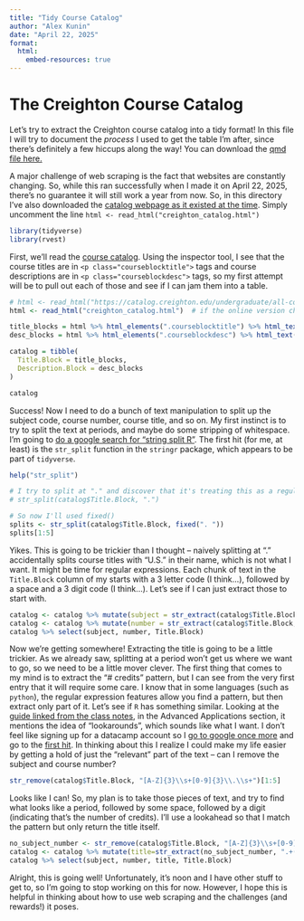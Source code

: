 ```yaml
---
title: "Tidy Course Catalog"
author: "Alex Kunin"
date: "April 22, 2025"
format:
  html:
    embed-resources: true
---
```


# The Creighton Course Catalog

Let's try to extract the Creighton course catalog into a tidy format! In this file I will try to document the _process_ I used to get the table I'm after, since there's definitely a few hiccups along the way! You can download the [qmd file here.](course_catalog.qmd)

::: callout-note
A major challenge of web scraping is the fact that websites are constantly changing. So, while this ran successfully when I made it on April 22, 2025, there's no guarantee it will still work a year from now. So, in this directory I've also downloaded the [catalog webpage as it existed at the time](creighton_catalog.html). Simply uncomment the line `html <- read_html("creighton_catalog.html")`
:::

```r
library(tidyverse)
library(rvest)
```

First, we'll read the [course catalog](https://catalog.creighton.edu/undergraduate/all-courses-arts-and-sciences/#courseinventory).
Using the inspector tool, I see that the course titles are in `<p class="courseblocktitle">` tags and course descriptions are in `<p class="courseblockdesc">` tags, so my first attempt will be to pull out each of those and see if I can jam them into a table.


```r
# html <- read_html("https://catalog.creighton.edu/undergraduate/all-courses-arts-and-sciences/#courseinventory")
html <- read_html("creighton_catalog.html")  # if the online version changes, use the local copy

title_blocks = html %>% html_elements(".courseblocktitle") %>% html_text()
desc_blocks = html %>% html_elements(".courseblockdesc") %>% html_text()

catalog = tibble(
  Title.Block = title_blocks,
  Description.Block = desc_blocks
)

catalog
```

Success! Now I need to do a bunch of text manipulation to split up the subject code, course number, course title, and so on.
My first instinct is to try to split the text at periods, and maybe do some stripping of whitespace. I'm going to [do a google search for "string split R"](https://www.google.com/search?client=firefox-b-1-d&q=string+split+R). The first hit (for me, at least) is the `str_split` function in the `stringr` package, which appears to be part of `tidyverse`.

```r
help("str_split")

# I try to split at "." and discover that it's treating this as a regular expression.
# str_split(catalog$Title.Block, ".")

# So now I'll used fixed()
splits <- str_split(catalog$Title.Block, fixed(". "))
splits[1:5]
```

Yikes. This is going to be trickier than I thought -- naively splitting at "." accidentally splits course titles with "U.S." in their name, which is not what I want. It might be time for regular expressions. Each chunk of text in the `Title.Block` column of my starts with a 3 letter code (I think...), followed by a space and a 3 digit code (I think...). Let's see if I can just extract those to start with.

```r
catalog <- catalog %>% mutate(subject = str_extract(catalog$Title.Block, "[A-Z]{3}"))
catalog <- catalog %>% mutate(number = str_extract(catalog$Title.Block, "[0-9]{3}"))
catalog %>% select(subject, number, Title.Block)
```


Now we're getting somewhere! Extracting the title is going to be a little trickier. As we already saw, splitting at a period won't get us where we want to go, so we need to be a little mover clever. The first thing that comes to my mind is to extract the "# credits" pattern, but I can see from the very first entry that it will require some care. I know that in some languages (such as `python`), the regular expression features allow you find a pattern, but then extract only part of it. Let's see if `R` has something similar. Looking at the [guide linked from the class notes](https://www.datacamp.com/tutorial/regex-r-regular-expressions-guide), in the Advanced Applications section, it mentions the idea of "lookarounds", which sounds like what I want. I don't feel like signing up for a datacamp account so I [go to google once more](https://www.google.com/search?client=firefox-b-1-d&q=R+regular+expression+lookaround) and go to the [first hit](https://debuggingdata.com/post/r/regular-expressions-look-arounds/). In thinking about this I realize I could make my life easier by getting a hold of just the "relevant" part of the text -- can I remove the subject and course number?

```r
str_remove(catalog$Title.Block, "[A-Z]{3}\\s+[0-9]{3}\\.\\s+")[1:5]
```


Looks like I can! So, my plan is to take those pieces of text, and try to find what looks like a period, followed by some space, followed by a digit (indicating that's the number of credits). I'll use a lookahead so that I match the pattern but only return the title itself.

```r
no_subject_number <- str_remove(catalog$Title.Block, "[A-Z]{3}\\s+[0-9]{3}\\.\\s+")
catalog <- catalog %>% mutate(title=str_extract(no_subject_number, ".+(?=\\.\\s+\\d)"))
catalog %>% select(subject, number, title, Title.Block)
```

Alright, this is going well! Unfortunately, it's noon and I have other stuff to get to, so I'm going to stop working on this for now. However, I hope this is helpful in thinking about how to use web scraping and the challenges (and rewards!) it poses.